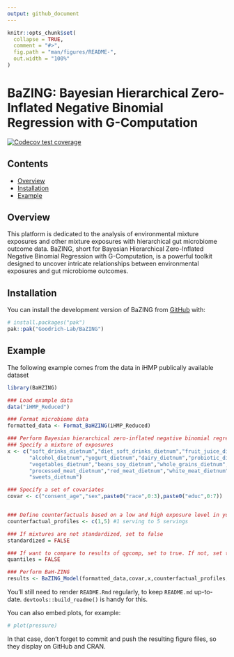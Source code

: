 ```yaml
---
output: github_document
---
```


<!-- README.md is generated from README.Rmd. Please edit that file -->

```r
knitr::opts_chunk$set(
  collapse = TRUE,
  comment = "#>",
  fig.path = "man/figures/README-",
  out.width = "100%"
)
```

# BaZING: Bayesian Hierarchical Zero-Inflated Negative Binomial Regression with G-Computation

<!-- badges: start -->
[![Codecov test coverage](https://codecov.io/gh/Goodrich-Lab/BaZING/branch/main/graph/badge.svg)](https://app.codecov.io/gh/Goodrich-Lab/BaZING?branch=main)
<!-- badges: end -->


## Contents

- [Overview](#overview)
- [Installation](#overview)
- [Example](#example)



## Overview

This platform is dedicated to the analysis of environmental mixture exposures and other mixture exposures with hierarchical gut microbiome outcome data. BaZING, short for Bayesian Hierarchical Zero-Inflated Negative Binomial Regression with G-Computation, is a powerful toolkit designed to uncover intricate relationships between environmental exposures and gut microbiome outcomes.


## Installation

You can install the development version of BaZING from [GitHub](https://github.com/) with:

``` r
# install.packages("pak")
pak::pak("Goodrich-Lab/BaZING")
```


## Example

The following example comes from the data in iHMP publically available dataset 


```r
library(BaHZING)

### Load example data
data("iHMP_Reduced")

### Format microbiome data
formatted_data <- Format_BaHZING(iHMP_Reduced)

### Perform Bayesian hierarchical zero-inflated negative binomial regression with g-computation
### Specify a mixture of exposures
x <- c("soft_drinks_dietnum","diet_soft_drinks_dietnum","fruit_juice_dietnum","water_dietnum",
       "alcohol_dietnum","yogurt_dietnum","dairy_dietnum","probiotic_dietnum","fruits_no_juice_dietnum",
       "vegetables_dietnum","beans_soy_dietnum","whole_grains_dietnum","starch_dietnum","eggs_dietnum",
       "processed_meat_dietnum","red_meat_dietnum","white_meat_dietnum","shellfish_dietnum","fish_dietnum",
       "sweets_dietnum")

### Specify a set of covariates
covar <- c("consent_age","sex",paste0("race",0:3),paste0("educ",0:7))


### Define counterfactuals based on a low and high exposure level in your data
counterfactual_profiles <- c(1,5) #1 serving to 5 servings

### If mixtures are not standardized, set to false 
standardized = FALSE

### If want to compare to results of qgcomp, set to true. If not, set to false
quantiles = FALSE

### Perform BaH-ZING 
results <- BaZING_Model(formatted_data,covar,x,counterfactual_profiles,standardized,quantiles)
```






<!-- delete information below this line before final submission -->


You'll still need to render `README.Rmd` regularly, to keep `README.md` up-to-date. `devtools::build_readme()` is handy for this.

You can also embed plots, for example:

```r
# plot(pressure)
```

In that case, don't forget to commit and push the resulting figure files, so they display on GitHub and CRAN.
